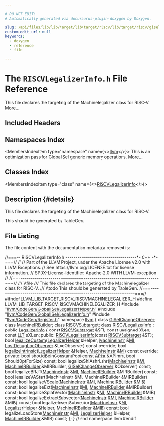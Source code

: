 ```yaml
---

# DO NOT EDIT!
# Automatically generated via docusaurus-plugin-doxygen by Doxygen.

slug: /api/files/lib/lib/target/lib/target/riscv/lib/target/riscv/gisel/riscvlegalizerinfo-h
custom_edit_url: null
keywords:
  - doxygen
  - reference
  - file

---
```





# The `RISCVLegalizerInfo.h` File Reference

<DoxygenPage pluginConfig={pluginConfig}>

This file declares the targeting of the Machinelegalizer class for RISC-V. <a href="#details">More...</a>

## Included Headers

<IncludesList>
<IncludesListItem
  filePath="llvm/CodeGen/GlobalISel/LegalizerHelper.h"
  permalink="/docs/api/files/include/include/llvm/include/llvm/codegen/include/llvm/codegen/globalisel/legalizerhelper-h"
  isLocal="true" />
<IncludesListItem
  filePath="llvm/CodeGen/GlobalISel/LegalizerInfo.h"
  permalink="/docs/api/files/include/include/llvm/include/llvm/codegen/include/llvm/codegen/globalisel/legalizerinfo-h"
  isLocal="true" />
<IncludesListItem
  filePath="llvm/CodeGen/Register.h"
  permalink="/docs/api/files/include/include/llvm/include/llvm/codegen/register-h"
  isLocal="true" />
</IncludesList>

## Namespaces Index

<MembersIndex>

<MembersIndexItem
  type="namespace"
  name={<><a href="/docs/api/namespaces/llvm">llvm</a></>}>
This is an optimization pass for GlobalISel generic memory operations. <a href="/docs/api/namespaces/llvm/#details">More...</a>
</MembersIndexItem>

</MembersIndex>

## Classes Index

<MembersIndex>

<MembersIndexItem
  type="class"
  name={<><a href="/docs/api/classes/llvm/riscvlegalizerinfo">RISCVLegalizerInfo</a></>}>
</MembersIndexItem>

</MembersIndex>

## Description {#details}

This file declares the targeting of the Machinelegalizer class for RISC-V.

<XrefSect
  title="Todo"
  permalink="/docs/api/pages/todo/#_todo000033">
This should be generated by TableGen.
</XrefSect>

## File Listing

The file content with the documentation metadata removed is:

<ProgramListing>

<Link id="l00001" /><CodeLine lineNumber="1"><Highlight kind="comment">//===-- RISCVLegalizerInfo.h ------------------------------------&#42;- C++ -&#42;-===//</Highlight><Highlight kind="normal"></Highlight></CodeLine>
<Link id="l00002" /><CodeLine lineNumber="2"><Highlight kind="normal"></Highlight><Highlight kind="comment">//</Highlight><Highlight kind="normal"></Highlight></CodeLine>
<Link id="l00003" /><CodeLine lineNumber="3"><Highlight kind="normal"></Highlight><Highlight kind="comment">// Part of the LLVM Project, under the Apache License v2.0 with LLVM Exceptions.</Highlight><Highlight kind="normal"></Highlight></CodeLine>
<Link id="l00004" /><CodeLine lineNumber="4"><Highlight kind="normal"></Highlight><Highlight kind="comment">// See https://llvm.org/LICENSE.txt for license information.</Highlight><Highlight kind="normal"></Highlight></CodeLine>
<Link id="l00005" /><CodeLine lineNumber="5"><Highlight kind="normal"></Highlight><Highlight kind="comment">// SPDX-License-Identifier: Apache-2.0 WITH LLVM-exception</Highlight><Highlight kind="normal"></Highlight></CodeLine>
<Link id="l00006" /><CodeLine lineNumber="6"><Highlight kind="normal"></Highlight><Highlight kind="comment">//</Highlight><Highlight kind="normal"></Highlight></CodeLine>
<Link id="l00007" /><CodeLine lineNumber="7"><Highlight kind="normal"></Highlight><Highlight kind="comment">//===----------------------------------------------------------------------===//</Highlight><Highlight kind="comment"></Highlight></CodeLine>
<Link id="l00008" /><CodeLine lineNumber="8"><Highlight kind="comment">/// \\file</Highlight></CodeLine>
<Link id="l00009" /><CodeLine lineNumber="9"><Highlight kind="comment">/// This file declares the targeting of the Machinelegalizer class for RISC-V.</Highlight></CodeLine>
<Link id="l00010" /><CodeLine lineNumber="10"><Highlight kind="comment">/// \\todo This should be generated by TableGen.</Highlight><Highlight kind="normal"></Highlight></CodeLine>
<Link id="l00011" /><CodeLine lineNumber="11"><Highlight kind="normal"></Highlight><Highlight kind="comment">//===----------------------------------------------------------------------===//</Highlight><Highlight kind="normal"></Highlight></CodeLine>
<Link id="l00012" /><CodeLine lineNumber="12"><Highlight kind="normal"></Highlight></CodeLine>
<Link id="l00013" /><CodeLine lineNumber="13"><Highlight kind="normal"></Highlight><Highlight kind="preprocessor">#ifndef LLVM&#95;LIB&#95;TARGET&#95;RISCV&#95;RISCVMACHINELEGALIZER&#95;H</Highlight><Highlight kind="normal"></Highlight></CodeLine>
<Link id="l00014" /><CodeLine lineNumber="14"><Highlight kind="normal"></Highlight><Highlight kind="preprocessor">#define LLVM&#95;LIB&#95;TARGET&#95;RISCV&#95;RISCVMACHINELEGALIZER&#95;H</Highlight><Highlight kind="normal"></Highlight></CodeLine>
<Link id="l00015" /><CodeLine lineNumber="15"><Highlight kind="normal"></Highlight></CodeLine>
<Link id="l00016" /><CodeLine lineNumber="16"><Highlight kind="normal"></Highlight><Highlight kind="preprocessor">#include &quot;<a href="/docs/api/files/include/include/llvm/include/llvm/codegen/include/llvm/codegen/globalisel/legalizerhelper-h">llvm/CodeGen/GlobalISel/LegalizerHelper.h</a>&quot;</Highlight><Highlight kind="normal"></Highlight></CodeLine>
<Link id="l00017" /><CodeLine lineNumber="17"><Highlight kind="normal"></Highlight><Highlight kind="preprocessor">#include &quot;<a href="/docs/api/files/include/include/llvm/include/llvm/codegen/include/llvm/codegen/globalisel/legalizerinfo-h">llvm/CodeGen/GlobalISel/LegalizerInfo.h</a>&quot;</Highlight><Highlight kind="normal"></Highlight></CodeLine>
<Link id="l00018" /><CodeLine lineNumber="18"><Highlight kind="normal"></Highlight><Highlight kind="preprocessor">#include &quot;<a href="/docs/api/files/include/include/llvm/include/llvm/codegen/register-h">llvm/CodeGen/Register.h</a>&quot;</Highlight><Highlight kind="normal"></Highlight></CodeLine>
<Link id="l00019" /><CodeLine lineNumber="19"><Highlight kind="normal"></Highlight></CodeLine>
<Link id="l00020" /><CodeLine lineNumber="20"><Highlight kind="normal"></Highlight><Highlight kind="keyword">namespace </Highlight><Highlight kind="normal"><a href="/docs/api/namespaces/llvm">llvm</a> &#123;</Highlight></CodeLine>
<Link id="l00021" /><CodeLine lineNumber="21"><Highlight kind="normal"></Highlight></CodeLine>
<Link id="l00022" /><CodeLine lineNumber="22"><Highlight kind="normal"></Highlight><Highlight kind="keyword">class </Highlight><Highlight kind="normal"><a href="/docs/api/classes/llvm/giselchangeobserver">GISelChangeObserver</a>;</Highlight></CodeLine>
<Link id="l00023" /><CodeLine lineNumber="23"><Highlight kind="normal"></Highlight><Highlight kind="keyword">class </Highlight><Highlight kind="normal"><a href="/docs/api/classes/llvm/machineirbuilder">MachineIRBuilder</a>;</Highlight></CodeLine>
<Link id="l00024" /><CodeLine lineNumber="24"><Highlight kind="normal"></Highlight><Highlight kind="keyword">class </Highlight><Highlight kind="normal"><a href="/docs/api/classes/llvm/riscvsubtarget">RISCVSubtarget</a>;</Highlight></CodeLine>
<Link id="l00025" /><CodeLine lineNumber="25"><Highlight kind="normal"></Highlight></CodeLine>
<Link id="l00026" /><CodeLine lineNumber="26" lineLink="/docs/api/classes/llvm/riscvlegalizerinfo"><Highlight kind="normal"></Highlight><Highlight kind="keyword">class </Highlight><Highlight kind="normal"><a href="/docs/api/classes/llvm/riscvlegalizerinfo/#af31cf7c3246e88cbfbb4a3dab768a047">RISCVLegalizerInfo</a> : </Highlight><Highlight kind="keyword">public</Highlight><Highlight kind="normal"> <a href="/docs/api/classes/llvm/legalizerinfo">LegalizerInfo</a> &#123;</Highlight></CodeLine>
<Link id="l00027" /><CodeLine lineNumber="27"><Highlight kind="normal">  </Highlight><Highlight kind="keyword">const</Highlight><Highlight kind="normal"> <a href="/docs/api/classes/llvm/riscvsubtarget">RISCVSubtarget</a> &amp;STI;</Highlight></CodeLine>
<Link id="l00028" /><CodeLine lineNumber="28"><Highlight kind="normal">  </Highlight><Highlight kind="keyword">const</Highlight><Highlight kind="normal"> </Highlight><Highlight kind="keywordtype">unsigned</Highlight><Highlight kind="normal"> XLen;</Highlight></CodeLine>
<Link id="l00029" /><CodeLine lineNumber="29"><Highlight kind="normal">  </Highlight><Highlight kind="keyword">const</Highlight><Highlight kind="normal"> <a href="/docs/api/classes/llvm/llt">LLT</a> sXLen;</Highlight></CodeLine>
<Link id="l00030" /><CodeLine lineNumber="30"><Highlight kind="normal"></Highlight></CodeLine>
<Link id="l00031" /><CodeLine lineNumber="31"><Highlight kind="normal"></Highlight><Highlight kind="keyword">public</Highlight><Highlight kind="normal">:</Highlight></CodeLine>
<Link id="l00032" /><CodeLine lineNumber="32"><Highlight kind="normal">  <a href="/docs/api/classes/llvm/riscvlegalizerinfo/#af31cf7c3246e88cbfbb4a3dab768a047">RISCVLegalizerInfo</a>(</Highlight><Highlight kind="keyword">const</Highlight><Highlight kind="normal"> <a href="/docs/api/classes/llvm/riscvsubtarget">RISCVSubtarget</a> &amp;ST);</Highlight></CodeLine>
<Link id="l00033" /><CodeLine lineNumber="33"><Highlight kind="normal"></Highlight></CodeLine>
<Link id="l00034" /><CodeLine lineNumber="34"><Highlight kind="normal">  </Highlight><Highlight kind="keywordtype">bool</Highlight><Highlight kind="normal"> <a href="/docs/api/classes/llvm/riscvlegalizerinfo/#a1ddebf0db857b4b9fd7004511b7eb393">legalizeCustom</a>(<a href="/docs/api/classes/llvm/legalizerhelper">LegalizerHelper</a> &amp;Helper, <a href="/docs/api/classes/llvm/machineinstr">MachineInstr</a> &amp;<a href="/docs/api/files/lib/lib/codegen/lib/codegen/globalisel/irtranslator-cpp/#abe44dfdea65b4f7e11e0a608ab708b76">MI</a>,</Highlight></CodeLine>
<Link id="l00035" /><CodeLine lineNumber="35"><Highlight kind="normal">                      <a href="/docs/api/classes/llvm/lostdebuglocobserver">LostDebugLocObserver</a> &amp;LocObserver) </Highlight><Highlight kind="keyword">const override</Highlight><Highlight kind="normal">;</Highlight></CodeLine>
<Link id="l00036" /><CodeLine lineNumber="36"><Highlight kind="normal"></Highlight></CodeLine>
<Link id="l00037" /><CodeLine lineNumber="37"><Highlight kind="normal">  </Highlight><Highlight kind="keywordtype">bool</Highlight><Highlight kind="normal"> <a href="/docs/api/classes/llvm/riscvlegalizerinfo/#aa97467a5c0d54755f0e725e9310ffaa0">legalizeIntrinsic</a>(<a href="/docs/api/classes/llvm/legalizerhelper">LegalizerHelper</a> &amp;Helper,</Highlight></CodeLine>
<Link id="l00038" /><CodeLine lineNumber="38"><Highlight kind="normal">                         <a href="/docs/api/classes/llvm/machineinstr">MachineInstr</a> &amp;<a href="/docs/api/files/lib/lib/codegen/lib/codegen/globalisel/irtranslator-cpp/#abe44dfdea65b4f7e11e0a608ab708b76">MI</a>) </Highlight><Highlight kind="keyword">const override</Highlight><Highlight kind="normal">;</Highlight></CodeLine>
<Link id="l00039" /><CodeLine lineNumber="39"><Highlight kind="normal"></Highlight></CodeLine>
<Link id="l00040" /><CodeLine lineNumber="40"><Highlight kind="normal"></Highlight><Highlight kind="keyword">private</Highlight><Highlight kind="normal">:</Highlight></CodeLine>
<Link id="l00041" /><CodeLine lineNumber="41"><Highlight kind="normal">  </Highlight><Highlight kind="keywordtype">bool</Highlight><Highlight kind="normal"> shouldBeInConstantPool(</Highlight><Highlight kind="keyword">const</Highlight><Highlight kind="normal"> <a href="/docs/api/classes/llvm/apint">APInt</a> &amp;APImm, </Highlight><Highlight kind="keywordtype">bool</Highlight><Highlight kind="normal"> ShouldOptForSize) </Highlight><Highlight kind="keyword">const</Highlight><Highlight kind="normal">;</Highlight></CodeLine>
<Link id="l00042" /><CodeLine lineNumber="42"><Highlight kind="normal">  </Highlight><Highlight kind="keywordtype">bool</Highlight><Highlight kind="normal"> legalizeShlAshrLshr(<a href="/docs/api/classes/llvm/machineinstr">MachineInstr</a> &amp;<a href="/docs/api/files/lib/lib/codegen/lib/codegen/globalisel/irtranslator-cpp/#abe44dfdea65b4f7e11e0a608ab708b76">MI</a>, <a href="/docs/api/classes/llvm/machineirbuilder">MachineIRBuilder</a> &amp;MIRBuilder,</Highlight></CodeLine>
<Link id="l00043" /><CodeLine lineNumber="43"><Highlight kind="normal">                           <a href="/docs/api/classes/llvm/giselchangeobserver">GISelChangeObserver</a> &amp;Observer) </Highlight><Highlight kind="keyword">const</Highlight><Highlight kind="normal">;</Highlight></CodeLine>
<Link id="l00044" /><CodeLine lineNumber="44"><Highlight kind="normal"></Highlight></CodeLine>
<Link id="l00045" /><CodeLine lineNumber="45"><Highlight kind="normal">  </Highlight><Highlight kind="keywordtype">bool</Highlight><Highlight kind="normal"> legalizeBRJT(<a href="/docs/api/classes/llvm/machineinstr">MachineInstr</a> &amp;<a href="/docs/api/files/lib/lib/codegen/lib/codegen/globalisel/irtranslator-cpp/#abe44dfdea65b4f7e11e0a608ab708b76">MI</a>, <a href="/docs/api/classes/llvm/machineirbuilder">MachineIRBuilder</a> &amp;MIRBuilder) </Highlight><Highlight kind="keyword">const</Highlight><Highlight kind="normal">;</Highlight></CodeLine>
<Link id="l00046" /><CodeLine lineNumber="46"><Highlight kind="normal">  </Highlight><Highlight kind="keywordtype">bool</Highlight><Highlight kind="normal"> legalizeVAStart(<a href="/docs/api/classes/llvm/machineinstr">MachineInstr</a> &amp;<a href="/docs/api/files/lib/lib/codegen/lib/codegen/globalisel/irtranslator-cpp/#abe44dfdea65b4f7e11e0a608ab708b76">MI</a>, <a href="/docs/api/classes/llvm/machineirbuilder">MachineIRBuilder</a> &amp;MIRBuilder) </Highlight><Highlight kind="keyword">const</Highlight><Highlight kind="normal">;</Highlight></CodeLine>
<Link id="l00047" /><CodeLine lineNumber="47"><Highlight kind="normal">  </Highlight><Highlight kind="keywordtype">bool</Highlight><Highlight kind="normal"> legalizeVScale(<a href="/docs/api/classes/llvm/machineinstr">MachineInstr</a> &amp;<a href="/docs/api/files/lib/lib/codegen/lib/codegen/globalisel/irtranslator-cpp/#abe44dfdea65b4f7e11e0a608ab708b76">MI</a>, <a href="/docs/api/classes/llvm/machineirbuilder">MachineIRBuilder</a> &amp;MIB) </Highlight><Highlight kind="keyword">const</Highlight><Highlight kind="normal">;</Highlight></CodeLine>
<Link id="l00048" /><CodeLine lineNumber="48"><Highlight kind="normal">  </Highlight><Highlight kind="keywordtype">bool</Highlight><Highlight kind="normal"> legalizeExt(<a href="/docs/api/classes/llvm/machineinstr">MachineInstr</a> &amp;<a href="/docs/api/files/lib/lib/codegen/lib/codegen/globalisel/irtranslator-cpp/#abe44dfdea65b4f7e11e0a608ab708b76">MI</a>, <a href="/docs/api/classes/llvm/machineirbuilder">MachineIRBuilder</a> &amp;MIRBuilder) </Highlight><Highlight kind="keyword">const</Highlight><Highlight kind="normal">;</Highlight></CodeLine>
<Link id="l00049" /><CodeLine lineNumber="49"><Highlight kind="normal">  </Highlight><Highlight kind="keywordtype">bool</Highlight><Highlight kind="normal"> legalizeSplatVector(<a href="/docs/api/classes/llvm/machineinstr">MachineInstr</a> &amp;<a href="/docs/api/files/lib/lib/codegen/lib/codegen/globalisel/irtranslator-cpp/#abe44dfdea65b4f7e11e0a608ab708b76">MI</a>, <a href="/docs/api/classes/llvm/machineirbuilder">MachineIRBuilder</a> &amp;MIB) </Highlight><Highlight kind="keyword">const</Highlight><Highlight kind="normal">;</Highlight></CodeLine>
<Link id="l00050" /><CodeLine lineNumber="50"><Highlight kind="normal">  </Highlight><Highlight kind="keywordtype">bool</Highlight><Highlight kind="normal"> legalizeExtractSubvector(<a href="/docs/api/classes/llvm/machineinstr">MachineInstr</a> &amp;<a href="/docs/api/files/lib/lib/codegen/lib/codegen/globalisel/irtranslator-cpp/#abe44dfdea65b4f7e11e0a608ab708b76">MI</a>, <a href="/docs/api/classes/llvm/machineirbuilder">MachineIRBuilder</a> &amp;MIB) </Highlight><Highlight kind="keyword">const</Highlight><Highlight kind="normal">;</Highlight></CodeLine>
<Link id="l00051" /><CodeLine lineNumber="51"><Highlight kind="normal">  </Highlight><Highlight kind="keywordtype">bool</Highlight><Highlight kind="normal"> legalizeInsertSubvector(<a href="/docs/api/classes/llvm/machineinstr">MachineInstr</a> &amp;<a href="/docs/api/files/lib/lib/codegen/lib/codegen/globalisel/irtranslator-cpp/#abe44dfdea65b4f7e11e0a608ab708b76">MI</a>, <a href="/docs/api/classes/llvm/legalizerhelper">LegalizerHelper</a> &amp;Helper,</Highlight></CodeLine>
<Link id="l00052" /><CodeLine lineNumber="52"><Highlight kind="normal">                               <a href="/docs/api/classes/llvm/machineirbuilder">MachineIRBuilder</a> &amp;MIB) </Highlight><Highlight kind="keyword">const</Highlight><Highlight kind="normal">;</Highlight></CodeLine>
<Link id="l00053" /><CodeLine lineNumber="53"><Highlight kind="normal">  </Highlight><Highlight kind="keywordtype">bool</Highlight><Highlight kind="normal"> legalizeLoadStore(<a href="/docs/api/classes/llvm/machineinstr">MachineInstr</a> &amp;<a href="/docs/api/files/lib/lib/codegen/lib/codegen/globalisel/irtranslator-cpp/#abe44dfdea65b4f7e11e0a608ab708b76">MI</a>, <a href="/docs/api/classes/llvm/legalizerhelper">LegalizerHelper</a> &amp;Helper,</Highlight></CodeLine>
<Link id="l00054" /><CodeLine lineNumber="54"><Highlight kind="normal">                         <a href="/docs/api/classes/llvm/machineirbuilder">MachineIRBuilder</a> &amp;MIB) </Highlight><Highlight kind="keyword">const</Highlight><Highlight kind="normal">;</Highlight></CodeLine>
<Link id="l00055" /><CodeLine lineNumber="55"><Highlight kind="normal">&#125;;</Highlight></CodeLine>
<Link id="l00056" /><CodeLine lineNumber="56"><Highlight kind="normal">&#125; </Highlight><Highlight kind="comment">// end namespace llvm</Highlight><Highlight kind="normal"></Highlight></CodeLine>
<Link id="l00057" /><CodeLine lineNumber="57"><Highlight kind="normal"></Highlight><Highlight kind="preprocessor">#endif</Highlight></CodeLine>

</ProgramListing>


</DoxygenPage>

